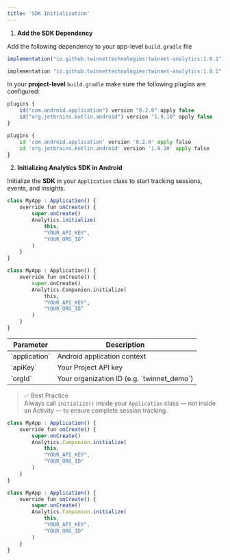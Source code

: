 ```yaml
---
title: 'SDK Initialization'
---
```


1. **Add the SDK Dependency**

Add the following dependency to your app-level `build.gradle` file

<CodeGroup>

```javascript Kotlin
implementation("io.github.twinnettechnologies:twinnet-analytics:1.0.1");
```

```python Java
implementation "io.github.twinnettechnologies:twinnet-analytics:1.0.1";
```

</CodeGroup>

In your **project-level** `build.gradle` make sure the following plugins are configured:

<CodeGroup>

```javascript Kotlin
plugins {
    id("com.android.application") version "8.2.0" apply false
    id("org.jetbrains.kotlin.android") version "1.9.10" apply false
}
```

```python Java
plugins {
    id 'com.android.application' version '8.2.0' apply false
    id 'org.jetbrains.kotlin.android' version '1.9.10' apply false
}
```

</CodeGroup>

2. **Initializing Analytics SDK in Android**

Initialize the **SDK** in your `Application` class to start tracking sessions, events, and insights.

<CodeGroup>

```javascript Kotlin
class MyApp : Application() {
    override fun onCreate() {
        super.onCreate()
        Analytics.initialize(
            this,
            "YOUR_API_KEY",
            "YOUR_ORG_ID”
        )
    }
}
```

```python Java
class MyApp : Application() {
    override fun onCreate() {
        super.onCreate()
        Analytics.Companion.initialize(
            this,
            "YOUR_API_KEY",
            "YOUR_ORG_ID”
        )
    }
}
```

</CodeGroup>

<Accordion title="Parameter Reference">

<table class="sdk-table">
  <thead>
    <tr>
      <th>Parameter</th>
      <th>Description</th>
    </tr>
  </thead>
  <tbody>
    <tr>
      <td>`application`</td>
      <td>Android application context</td>
    </tr>
    <tr>
      <td>`apiKey`</td>
      <td>Your Project API key</td>
    </tr>
    <tr>
      <td>`orgId`</td>
      <td>Your organization ID (e.g. `twinnet_demo`)</td>
    </tr>
  </tbody>
</table>
 
</Accordion>

>✅ Best Practice <br/>
Always call `initialize()` inside your `Application` class — not inside an Activity — to ensure complete session tracking.

<CodeGroup>

```javascript Kotlin
class MyApp : Application() {
    override fun onCreate() {
        super.onCreate()
        Analytics.Companion.initialize(
            this,
            "YOUR_API_KEY",
            "YOUR_ORG_ID"
        )
    }
}
```

```javascript Java
class MyApp : Application() {
    override fun onCreate() {
        super.onCreate()
        Analytics.Companion.initialize(
            this,
            "YOUR_API_KEY",
            "YOUR_ORG_ID"
        )
    }
}
```

</CodeGroup>